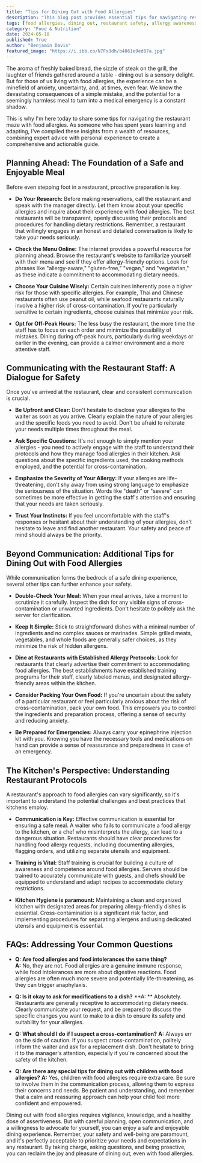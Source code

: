 ```yaml
---
title: "Tips for Dining Out with Food Allergies"
description: "This blog post provides essential tips for navigating restaurants with food allergies. Learn how to plan ahead, communicate effectively with staff, and ensure a safe dining experience. Discover helpful advice on choosing restaurants, ordering safely, and managing potential risks."
tags: [food allergies, dining out, restaurant safety, allergy awareness, food intolerance, dining tips, allergy management, food safety, cross-contamination, epinephrine]
category: "Food & Nutrition"
date: 2024-05-10
published: True
author: "Benjamin Davis"
featured_image: "https://i.ibb.co/N7Fx3dh/b4861e9ed87a.jpg"
---
```



The aroma of freshly baked bread, the sizzle of steak on the grill, the laughter of friends gathered around a table - dining out is a sensory delight. But for those of us living with food allergies, the experience can be a minefield of anxiety, uncertainty, and, at times, even fear. We know the devastating consequences of a simple mistake, and the potential for a seemingly harmless meal to turn into a medical emergency is a constant shadow. 

This is why I'm here today to share some tips for navigating the restaurant maze with food allergies.  As someone who has spent years learning and adapting, I've compiled these insights from a wealth of resources, combining expert advice with personal experience to create a comprehensive and actionable guide.  

## Planning Ahead: The Foundation of a Safe and Enjoyable Meal

Before even stepping foot in a restaurant, proactive preparation is key.  

* **Do Your Research:**  Before making reservations, call the restaurant and speak with the manager directly.  Let them know about your specific allergies and inquire about their experience with food allergies.   The best restaurants will be transparent, openly discussing their protocols and procedures for handling dietary restrictions.   Remember, a restaurant that willingly engages in an honest and detailed conversation is likely to take your needs seriously.

* **Check the Menu Online:**  The internet provides a powerful resource for planning ahead.  Browse the restaurant's website to familiarize yourself with their menu and see if they offer allergy-friendly options.   Look for phrases like "allergy-aware," "gluten-free," "vegan," and "vegetarian," as these indicate a commitment to accommodating dietary needs.

* **Choose Your Cuisine Wisely:** Certain cuisines inherently pose a higher risk for those with specific allergies.   For example, Thai and Chinese restaurants often use peanut oil, while seafood restaurants naturally involve a higher risk of cross-contamination.  If you're particularly sensitive to certain ingredients, choose cuisines that minimize your risk.

* **Opt for Off-Peak Hours:**  The less busy the restaurant, the more time the staff has to focus on each order and minimize the possibility of mistakes.  Dining during off-peak hours, particularly during weekdays or earlier in the evening, can provide a calmer environment and a more attentive staff.  

## Communicating with the Restaurant Staff:  A Dialogue for Safety

Once you've arrived at the restaurant, clear and consistent communication is crucial.  

* **Be Upfront and Clear:**  Don't hesitate to disclose your allergies to the waiter as soon as you arrive.   Clearly explain the nature of your allergies and the specific foods you need to avoid.   Don't be afraid to reiterate your needs multiple times throughout the meal.   

* **Ask Specific Questions:**  It's not enough to simply mention your allergies - you need to actively engage with the staff to understand their protocols and how they manage food allergies in their kitchen.  Ask questions about the specific ingredients used, the cooking methods employed, and the potential for cross-contamination.  

* **Emphasize the Severity of Your Allergy:**   If your allergies are life-threatening, don't shy away from using strong language to emphasize the seriousness of the situation.  Words like "death" or "severe" can sometimes be more effective in getting the staff's attention and ensuring that your needs are taken seriously.

* **Trust Your Instincts:**   If you feel uncomfortable with the staff's responses or hesitant about their understanding of your allergies, don't hesitate to leave and find another restaurant.  Your safety and peace of mind should always be the priority. 

## Beyond Communication:  Additional Tips for Dining Out with Food Allergies

While communication forms the bedrock of a safe dining experience, several other tips can further enhance your safety.  

* **Double-Check Your Meal:**  When your meal arrives, take a moment to scrutinize it carefully.  Inspect the dish for any visible signs of cross-contamination or unwanted ingredients.   Don't hesitate to politely ask the server for clarification.

* **Keep It Simple:**  Stick to straightforward dishes with a minimal number of ingredients and no complex sauces or marinades.  Simple grilled meats, vegetables, and whole foods are generally safer choices, as they minimize the risk of hidden allergens.  

* **Dine at Restaurants with Established Allergy Protocols:**   Look for restaurants that clearly advertise their commitment to accommodating food allergies.   The best establishments have established training programs for their staff, clearly labeled menus, and designated allergy-friendly areas within the kitchen. 

* **Consider Packing Your Own Food:**   If you're uncertain about the safety of a particular restaurant or feel particularly anxious about the risk of cross-contamination, pack your own food.  This empowers you to control the ingredients and preparation process, offering a sense of security and reducing anxiety.

* **Be Prepared for Emergencies:**  Always carry your epinephrine injection kit with you.   Knowing you have the necessary tools and medications on hand can provide a sense of reassurance and preparedness in case of an emergency.

## The Kitchen's Perspective:  Understanding Restaurant Protocols

A restaurant's approach to food allergies can vary significantly, so it's important to understand the potential challenges and best practices that kitchens employ.  

* **Communication is Key:**   Effective communication is essential for ensuring a safe meal.  A waiter who fails to communicate a food allergy to the kitchen, or a chef who misinterprets the allergy, can lead to a dangerous situation.  Restaurants should have clear procedures for handling food allergy requests, including documenting allergies, flagging orders, and utilizing separate utensils and equipment.

* **Training is Vital:**   Staff training is crucial for building a culture of awareness and competence around food allergies.   Servers should be trained to accurately communicate with guests, and chefs should be equipped to understand and adapt recipes to accommodate dietary restrictions.  

* **Kitchen Hygiene is paramount:**   Maintaining a clean and organized kitchen with designated areas for preparing allergy-friendly dishes is essential.  Cross-contamination is a significant risk factor, and implementing procedures for separating allergens and using dedicated utensils and equipment is essential. 

##  FAQs:  Addressing Your Common Questions

* **Q: Are food allergies and food intolerances the same thing?**  
   **A:**  No, they are not. Food allergies are a genuine immune response, while food intolerances are more about digestive reactions.   Food allergies are often much more severe and potentially life-threatening, as they can trigger anaphylaxis.

* **Q: Is it okay to ask for modifications to a dish?**
   **A: ** Absolutely.  Restaurants are generally receptive to accommodating dietary needs.  Clearly communicate your request, and be prepared to discuss the specific changes you want to make to a dish to ensure its safety and suitability for your allergies. 

* **Q: What should I do if I suspect a cross-contamination?**
   **A:**  Always err on the side of caution.   If you suspect cross-contamination, politely inform the waiter and ask for a replacement dish.   Don't hesitate to bring it to the manager's attention, especially if you're concerned about the safety of the kitchen. 

* **Q:  Are there any special tips for dining out with children with food allergies?** 
   **A:**  Yes, children with food allergies require extra care.  Be sure to involve them in the communication process, allowing them to express their concerns and needs.   Be patient and understanding, and remember that a calm and reassuring approach can help your child feel more confident and empowered.

Dining out with food allergies requires vigilance, knowledge, and a healthy dose of assertiveness. But with careful planning, open communication, and a willingness to advocate for yourself, you can enjoy a safe and enjoyable dining experience. Remember,  your safety and well-being are paramount, and it's perfectly acceptable to prioritize your needs and expectations in any restaurant.  By taking charge, asking questions, and being proactive, you can reclaim the joy and pleasure of dining out, even with food allergies.  